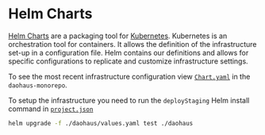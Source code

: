 # Helm Charts

[Helm Charts](https://helm.sh/) are a packaging tool for [Kubernetes](https://kubernetes.io/). Kubernetes is an orchestration tool for containers. It allows the definition of the infrastructure set-up in a configuration file. Helm contains our definitions and allows for specific configurations to replicate and customize infrastructure settings.

To see the most recent infrastructure configuration view [`Chart.yaml`](https://github.com/HausDAO/daohaus-monorepo/blob/develop/libs/infra-chart/daohaus/Chart.yaml) in the `daohaus-monorepo`.

To setup the infrastructure you need to run the `deployStaging` Helm install command in [`project.json`](https://github.com/HausDAO/daohaus-monorepo/blob/develop/libs/infra-chart/daohaus/project.json)

```bash
helm upgrade -f ./daohaus/values.yaml test ./daohaus
```
